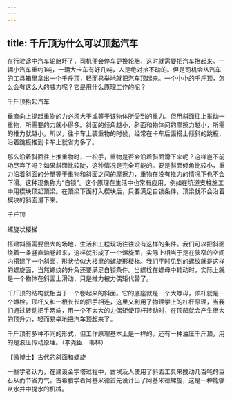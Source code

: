 ```yaml
---
---
---
```

title: 千斤顶为什么可以顶起汽车
---




在行驶途中汽车轮胎坏了，司机便会停车更换轮胎，这时就需要把汽车抬起来。一辆小汽车重约1吨，一辆大卡车有好几吨，人是绝对抬不动的。但是司机会从汽车的工具箱里拿出一个千斤顶，轻而易举地就把汽车顶起来。一个小小的千斤顶，怎么会有这么大的威力呢？它是用什么原理工作的呢？

千斤顶抬起汽车



垂直向上提起重物的力必须大于或等于该物体所受到的重力。但用斜面往上推动一重物，所需要的力就小得多。斜面的倾角越小，斜面和物体间的摩擦力越小，所需的推力就越小。所以，往卡车上装重物的时候，经常在卡车后面搭上倾斜的跳板，沿着跳板推到卡车上就省力多了。

那么沿着斜面往上推重物时，一松手，重物是否会沿着斜面滑下来呢？这样岂不前功尽弃了吗？如果斜面比较陡，这种情况是完全可能的。要是斜面倾角比较小，重力沿着斜面的分量等于重物和斜面之间的摩擦力，重物在没有推力的情况下也不会下滑。这种现象称为“自锁”。这个原理在生活中也常有应用，例如在坑道支柱施工中用楔块顶起顶梁。在顶梁下面打入楔块后，只要满足自锁条件，顶梁就不会沿着楔块的斜面滑下来。

千斤顶



螺旋状楼梯



搭建斜面需要很大的场地，生活和工程现场往往没有这样的条件。我们可以把斜面绕着一条竖直轴卷起来，这样就形成了一个螺旋面，实际上相当于是在狭窄的空间内搭建了一个斜面，形状恰似大楼里的螺旋形楼梯。我们平时见到的螺纹就是这样的螺旋面，当然螺纹的升角还要满足自锁条件。当螺栓在螺母中转动时，实际上就是一个物体在斜面上滑动，只是推力被力偶矩代替了。

千斤顶的结构就相当于一个卷起来的斜面。它的底座就是一个大螺母，顶杆就是一个螺栓。顶杆又和一根长长的把手相连，这里又利用了物理学上的杠杆原理，当我们通过转动把手两端，用一个不太大的力偶矩使顶杆转动时，在顶部就会产生很大的顶升力，轻而易举地把汽车顶起来了。

千斤顶有多种不同的形式，但工作原理基本上是一样的。还有一种油压千斤顶，用的是液压传动原理。（李尧臣　韦林）





【微博士】古代的斜面和螺旋

一些学者认为，在建设金字塔过程中，古埃及人使用了斜面工具来拽动几百吨的巨石从而节省力气。古希腊学者阿基米德首先设计出了阿基米德螺旋，这是一种能够从水井中提水的机械。